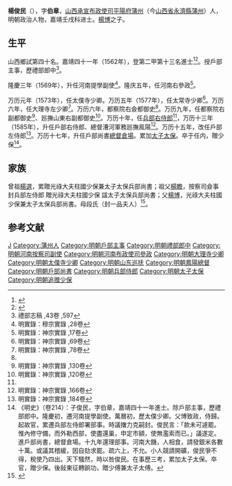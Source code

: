 {{明清人物信息框
| 姓名 = 楊俊民
| 原名 =
| 圖片名稱= 
| 圖片大小 =
| 圖片說明 = 
| 最高職務 = 總督倉場戶部尚書
| 國家 = 大明 
| 爵位 =
| 籍貫 = 山西平陽府蒲州
| 族裔 = 
| 字號 = 字伯章
| 諡號 =
| 出生日期 = 嘉靖十年（1531年）
| 出生地點 = 
| 逝世日期 = 萬曆二十七年（1599年） 
| 逝世地點 =
| 墓葬 =
| 配偶 = 
| 親屬 = 
| 出身 =
* 嘉靖四十一年壬戌科進士出身
| 經歷 =
| 著作 =  
}}
'''楊俊民'''（{{bd|1531年||1599年||Yang楊}}），字'''伯章'''，[[山西承宣布政使司|山西承宣布政使司]][[平陽府|平陽府]][[蒲州|蒲州]]（今[[山西省|山西省]][[永濟縣|永濟縣]][[蒲州|蒲州]]）人，明朝政治人物，嘉靖壬戌科进士。[[楊博|楊博]]之子。

== 生平 ==
山西鄉試第四十名。嘉靖四十一年（1562年），登第二甲第十三名進士<ref>{{Cite book|title=《皇明贡举考》卷五|author=[[张朝瑞|张朝瑞]]|publisher=《续修四库全书》史部第828册|year=|isbn=|location=|pages=}}</ref><ref>{{Cite book|title=贡举志五种 上|author=鲁小俊，江俊伟著|publisher=武汉大学出版社|year=2009|isbn=978-7-307-07043-1|location=武汉|pages=}}</ref>。授戶部主事，歷禮部郎中<ref>禮部志稿 ,43卷 ,597</ref>。

隆慶三年（1569年），升任河南提學副使<ref>明實錄：穆宗實錄 ,28卷</ref>。隆庆五年，任河南右參政<ref>明實錄：神宗實錄 ,17卷</ref>。

万历元年（1573年），任太僕寺少卿。万历五年（1577年），任太常寺少卿<ref>明實錄：神宗實錄 ,69卷</ref>。万历六年，任大理寺左少卿<ref name="明實錄：神宗實錄 ,78卷">明實錄：神宗實錄 ,78卷</ref>。万历六年，都察院右僉都御史<ref name="明實錄：神宗實錄 ,78卷"/>。万历九年，任都察院右副都御史<ref>明實錄：神宗實錄 ,130卷</ref>、廵撫山東右副都御史<ref name="明實錄：神宗實錄 ,120卷">明實錄：神宗實錄 ,120卷</ref>。万历十年，任[[兵部右侍郎|兵部右侍郎]]<ref name="明實錄：神宗實錄 ,120卷"/>，万历十三年（1585年），升任戶部右侍郎、總督漕河軍務廵撫鳯陽<ref>明實錄：神宗實錄 ,166卷</ref>。万历十五年，改任戶部左侍郎<ref>明實錄：神宗實錄 ,184卷</ref>。万历十七年，升任戶部尚書[[總督倉場|總督倉場]]。累加[[太子太保|太子太保]]。卒于任内，贈少保<ref>《明史》（卷214）：子俊民，字伯章，嘉靖四十一年進士。除戶部主事，歷禮部郎中。隆慶初，遷河南提學副使。萬曆初，歷太僕少卿。父博致政，侍歸。起故官，累遷兵部左侍郎署部事。時議撦力克嗣封。俊民言：「款未可遽罷。惟內修守備，而外勒西部，使盡還巢，申定市額，使無濫索而已。」議遂定。進戶部尚書，總督倉場。十九年還理部事。河南大饑，人相食，請發銀米各數十萬。或議其稽緩，因自劾求罷。疏六上，不允。小人競請開礦，俊民爭不得，稅使乃四出。天下騷然，時以咎俊民。在事歷三考，累加太子太保。卒官，贈少保。後敍東征轉餉功，贈少傅兼太子太傅。</ref>。

== 家族 ==
曾祖[[楊選|楊選]]，累贈光祿大夫柱國少保兼太子太保兵部尚書；祖父[[楊瞻|楊瞻]]，按察司僉事 封兵部左侍郎 贈光祿大夫柱國少保 諡太子太保兵部尚書；父[[楊博|楊博]]，光祿大夫柱國少保兼太子太保兵部尚書。母段氏（封一品夫人）<ref>{{Cite book|title=天一阁藏明代科举录选刊 登科录 点校本|author=龚延明主编|publisher=宁波出版社|year=2016|isbn=978-7-5526-2320-8|location=宁波|pages=|quote=《天一閣藏明代科舉錄選刊.登科錄》之《嘉靖四十一年壬戌科登科錄》}}</ref>。

==参考文献==
{{reflist|2}}

{{嘉靖四十一年壬戌科殿試金榜}}

{{Authority control}}
{{DEFAULTSORT:Yang楊}}
[[Category:楊姓|J]]
[[Category:蒲州人|Category:蒲州人]]
[[Category:明朝戶部主事|Category:明朝戶部主事]]
[[Category:明朝禮部郎中|Category:明朝禮部郎中]]
[[Category:明朝河南按察司副使|Category:明朝河南按察司副使]]
[[Category:明朝河南布政使司參政|Category:明朝河南布政使司參政]]
[[Category:明朝大理寺少卿|Category:明朝大理寺少卿]]
[[Category:明朝太僕寺少卿|Category:明朝太僕寺少卿]]
[[Category:明朝山东巡抚|Category:明朝山东巡抚]]
[[Category:明朝鳳陽總督|Category:明朝鳳陽總督]]
[[Category:明朝戶部尚書|Category:明朝戶部尚書]]
[[Category:明朝兵部侍郎|Category:明朝兵部侍郎]]
[[Category:明朝太子太保|Category:明朝太子太保]]
[[Category:明朝追赠少保|Category:明朝追赠少保]]